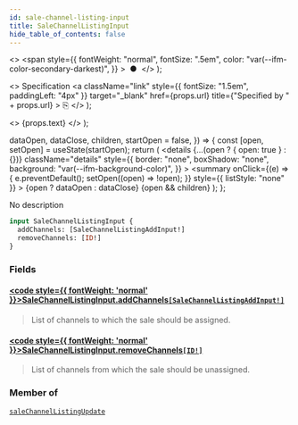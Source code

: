 ```yaml
---
id: sale-channel-listing-input
title: SaleChannelListingInput
hide_table_of_contents: false
---
```


  <>
    <span
      style={{
        fontWeight: "normal",
        fontSize: ".5em",
        color: "var(--ifm-color-secondary-darkest)",
      }}
    >
      &nbsp;●&nbsp;
    </span>
  </>
);

  <>
    Specification
    <a
      className="link"
      style={{ fontSize: "1.5em", paddingLeft: "4px" }}
      target="\_blank"
      href={props.url}
      title={"Specified by " + props.url}
    >
      ⎘
    </a>
  </>
);

  <>
    <span className={props.class}>{props.text}</span>
  </>
);


  dataOpen,
  dataClose,
  children,
  startOpen = false,
}) => {
  const [open, setOpen] = useState(startOpen);
  return (
    <details
      {...(open ? { open: true } : {})}
      className="details"
      style={{
        border: "none",
        boxShadow: "none",
        background: "var(--ifm-background-color)",
      }}
    >
      <summary
        onClick={(e) => {
          e.preventDefault();
          setOpen((open) => !open);
        }}
        style={{ listStyle: "none" }}
      >
        {open ? dataOpen : dataClose}
      </summary>
      {open && children}
    </details>
  );
};

No description

```graphql
input SaleChannelListingInput {
  addChannels: [SaleChannelListingAddInput!]
  removeChannels: [ID!]
}
```

### Fields

#### [<code style={{ fontWeight: 'normal' }}>SaleChannelListingInput.<b>addChannels</b></code>](#)<Bullet />[`[SaleChannelListingAddInput!]`](../../../api-reference/discounts/inputs/sale-channel-listing-add-input) <Badge class="badge badge--secondary" text="list"/> <Badge class="badge badge--secondary" text="input"/>

> List of channels to which the sale should be assigned.

#### [<code style={{ fontWeight: 'normal' }}>SaleChannelListingInput.<b>removeChannels</b></code>](#)<Bullet />[`[ID!]`](../../../api-reference/miscellaneous/scalars/id) <Badge class="badge badge--secondary" text="list"/> <Badge class="badge badge--secondary" text="scalar"/>

> List of channels from which the sale should be unassigned.

### Member of

[`saleChannelListingUpdate`](../../../api-reference/discounts/mutations/sale-channel-listing-update) <Badge class="badge badge--secondary" text="mutation"/>
